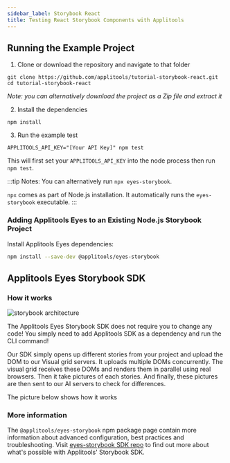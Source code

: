 ```yaml
---
sidebar_label: Storybook React
title: Testing React Storybook Components with Applitools
---
```




## Running the Example Project

1. Clone or download the repository and navigate to that folder
```
git clone https://github.com/applitools/tutorial-storybook-react.git
cd tutorial-storybook-react
```
*Note: you can alternatively download the project as a Zip file and extract it*

2. Install the dependencies
```
npm install
```

3. Run the example test
```
APPLITOOLS_API_KEY="[Your API Key]" npm test
```

This will first set your `APPLITOOLS_API_KEY` into the node process then run `npm test`.

:::tip Notes:
You can alternatively run `npx eyes-storybook`.

`npx` comes as part of Node.js installation. It automatically runs the `eyes-storybook` executable.
:::


### Adding Applitools Eyes to an Existing Node.js Storybook Project

Install Applitools Eyes dependencies:

```sh
npm install --save-dev @applitools/eyes-storybook
```

## Applitools Eyes Storybook SDK

### How it works

![storybook architecture](/img/storybook-marketecture.png)


The Applitools Eyes Storybook SDK does not require you to change any code! You simply need to add Applitools SDK as a dependency and run the CLI command!

Our SDK simply opens up different stories from your project and upload the DOM to our Visual grid servers. It uploads multiple DOMs concurrently. The visual grid receives these DOMs and renders them in parallel using real browsers. Then it take pictures of each stories. And finally, these pictures are then sent to our AI servers to check for differences.

The picture below shows how it works


### More information

The `@applitools/eyes-storybook` npm package page contain more information about advanced configuration, best practices and troubleshooting. Visit [eyes-storybook SDK repo](https://www.npmjs.com/package/@applitools/eyes-storybook) to find out more about what's possible with Applitools' Storybook SDK.

<PartialOutro/>